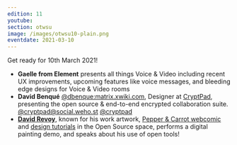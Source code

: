 ```yaml
---
edition: 11
youtube: 
section: otwsu
image: /images/otwsu10-plain.png
eventdate: 2021-03-10
---
```


Get ready for 10th March 2021!

- **Gaelle from Element** presents all things Voice & Video including recent UX
improvements, upcoming features like voice messages, and bleeding edge designs
for Voice & Video rooms
- **David Benqué** [@dbenque:matrix.xwiki.com](https://matrix.to/#/@dbenque:matrix.xwiki.com), Designer at [CryptPad](https://cryptpad.fr), presenting the open
source & end-to-end encrypted collaboration suite.
[@cryptpad@social.weho.st](https://social.weho.st/web/accounts/43149) [@cryptpad](https://twitter.com/cryptpad)
- **[David Revoy](https://www.davidrevoy.com/)**, known for his work artwork, [Pepper & Carrot webcomic](https://www.peppercarrot.com/) and [design tutorials](https://www.davidrevoy.com/categorie3/tutorials-brushes-extras) in the Open Source space, 
performs a digital painting demo,  and speaks about his use of open tools!
